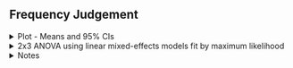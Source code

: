 ## Frequency Judgement

<!-- Plot -->

<details>
  <summary>
  Plot - Means and 95% CIs
  </summary>
  
<br>
  
```r
source('r-scripts/exp-1a/freq-judge/freq_judge_filter.R')
source('r-scripts/exp-1a/freq-judge/freq_judge_plot.R')

include_graphics(
  file.path(main_dir,"plots/exp-1a/freq-judge/plt_fj_means.png")
)
```

<br>

</details>

<details>
  <summary>
  2x3 ANOVA using linear mixed-effects models fit by maximum likelihood
  </summary>
  
```r
source('r-scripts/exp-1a/freq-judge/freq_judge_analysis.R')
```
  
<br>

<h4> Main Effects </h4>
  
```r
kable(aov_2x3, 'html', digits = 3) %>%
  kable_classic(full_width = T, position = "center", html_font = "Arial")
```

```r
df_diffs <- c(NA, diff(aov_2x3$df))
l_rats <- round(aov_2x3$L.Ratio, 3)
p_vals <- ifelse(aov_2x3$p.value < 0.001,
  "< 0.001", round(aov_2x3$p.value, 3)
)
BF_vals <-
  ifelse(aov_2x3$BF_10 > 150, "> 150",
    ifelse(aov_2x3$BF_10 < .01, "< .01",
      round(aov_2x3$BF_10, 3)
    )
  )
```  
  
**Main Effect of Group:**

$\chi^2(`r df_diffs[2]`) = `r l_rats[2]`$, $p = `r p_vals[2]`$, $BF_{10} `r BF_vals[2]`$

**Main Effect of Value (High vs. Low):**

$\chi^2(`r df_diffs[3]`) = `r l_rats[3]`$, $p `r p_vals[3]`$, $BF_{10} `r BF_vals[3]`$

**Interaction:**

$\chi^2(`r df_diffs[4]`) = `r l_rats[4]`$, $p = `r p_vals[4]`$, $BF_{10} `r BF_vals[4]`$

<br>  
  
<h4> Planned Contrasts </h4>  
  
```r
kable(pc, 'html', digits = 3) %>%
  kable_classic(full_width = T, position = "center", html_font = "Arial")
```

```r
b_vals <- round(pc$Value, 3)
t_stat <- round(pc$`t-value`, 3)
df_vals <- pc$DF
p_vals <- ifelse(pc$`p-value` < 0.001, 
                 '< 0.001', round(pc$`p-value`, 3))
r_vals <- round(pc$r_effect, 3)
```

**EX 80-20 vs. EX 50-50:**

$b = `r b_vals[2]`$, $t(`r df_vals[2]`) = `r t_stat[2]`$, $p = `r p_vals[2]`$, $r = `r r_vals[2]`$

**EX 20-80 vs. EX 50-50:**

$b = `r b_vals[3]`$, $t(`r df_vals[3]`) = `r t_stat[3]`$, $p = `r p_vals[3]`$, $r = `r r_vals[3]`$

**EX 80-20 vs. EX 50-50 | Value (High vs. Low):**

$b = `r b_vals[5]`$, $t(`r df_vals[5]`) = `r t_stat[5]`$, $p = `r p_vals[5]`$, $r = `r r_vals[5]`$

**EX 20-80 vs. EX 50-50 | Value (High vs. Low):**

$b = `r b_vals[6]`$, $t(`r df_vals[6]`) = `r t_stat[6]`$, $p = `r p_vals[6]`$, $r = `r r_vals[6]`$

<br>

</details>

<!-- Notes -->

<details>
  <summary>
  Notes
  </summary>

- ANOVA was conducted only on judgements for the risky extreme values (0 and +80).

- Bayes Factors are reported as Inverse Bayes Factors, this means larger values
indicate greater support for the effect. Anything less than 1 should be considered as contributing no evidence.

<br>

</details>